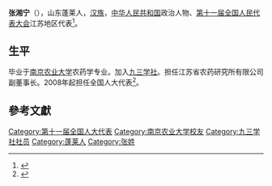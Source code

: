 '''张湘宁'''（{{bd|1956年||}}），山东蓬莱人，[[汉族|汉族]]，[[中华人民共和国|中华人民共和国]]政治人物、[[第十一届全国人民代表大会|第十一届全国人民代表大会]]江苏地区代表<ref>{{cite web|author=新华网|title=第十一届全国人大代表|url=http://news.xinhuanet.com/ziliao/2008-03/03/content_7708230.htm?node=36628|publisher=新华网|accessdate=2014-01-07|archive-date=2014-01-10|archive-url=https://web.archive.org/web/20140110211415/http://news.xinhuanet.com/ziliao/2008-03/03/content_7708230.htm?node=36628|dead-url=no}}</ref>。

==生平==
毕业于[[南京农业大学|南京农业大学]]农药学专业。加入[[九三学社|九三学社]]。担任江苏省农药研究所有限公司副董事长。2008年起担任全国人大代表<ref>{{cite news|title=全国人大代表信息-张湘宁|url= http://210.82.31.1:8084/delegate/viewDelegate.action?dbid=110767|accessdate=2013-04-05|newspaper=全国人大网|archive-url=https://web.archive.org/web/20140321065902/http://www.npc.gov.cn/delegate/viewDelegate.action?dbid=110767|archive-date=2014-03-21|dead-url=yes}}</ref>。

==參考文獻==
{{reflist}}

{{Authority control}}
{{DEFAULTSORT:Z}}
[[Category:第十一届全国人大代表|Category:第十一届全国人大代表]]
[[Category:南京农业大学校友|Category:南京农业大学校友]]
[[Category:九三学社社员|Category:九三学社社员]]
[[Category:蓬莱人|Category:蓬莱人]]
[[Category:张姓|Category:张姓]]